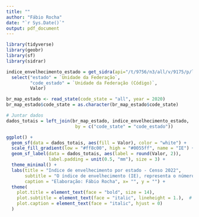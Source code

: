 ---
title: ""
author: "Fábio Rocha"
date: "`r Sys.Date()`"
output: pdf_document
---


```{r, message=FALSE, warning=FALSE}

library(tidyverse)
library(geobr)
library(sf)
library(sidrar)

```


```{r, message=FALSE, warning=FALSE}

indice_envelhecimento_estado = get_sidra(api="/t/9756/n3/all/v/9175/p/last%201/c86/95251/d/v9175%202") %>%
  select("estado" = `Unidade da Federação`,
         "code_estado" = `Unidade da Federação (Código)`,
         Valor)

```

```{r}

br_map_estado <- read_state(code_state = "all", year = 2020)
br_map_estado$code_state = as.character(br_map_estado$code_state)

# Juntar dados
dados_totais = left_join(br_map_estado, indice_envelhecimento_estado,
                          by = c("code_state" = "code_estado"))

```

```{r, fig.height=7, fig.width=10}

ggplot() +
  geom_sf(data = dados_totais, aes(fill = Valor), color = "white") +
  scale_fill_gradient(low = "#ff8c00", high = "#0055ff", name = "IE") +
  geom_sf_label(data = dados_totais, aes(label = round(Valor, 2)), 
                label.padding = unit(0.5, "mm"), size = 3) +
  theme_minimal() +
  labs(title = "Indice de envelhecimento por estado - Censo 2022",
       subtitle = "O índice de envelhecimento (IE), representa o número de pessoas com \n60 anos ou mais de idade em relação a um grupo de 100 pessoas de até 14 anos de idade.",
       caption = "Elaboração: Fábio Rocha", x= "", y = "") +
  theme(
    plot.title = element_text(face = "bold", size = 14),
    plot.subtitle = element_text(face = "italic", lineheight = 1.),  # Ajuste o valor de lineheight conforme necessário
    plot.caption = element_text(face = "italic", hjust = 0)
  )

```
